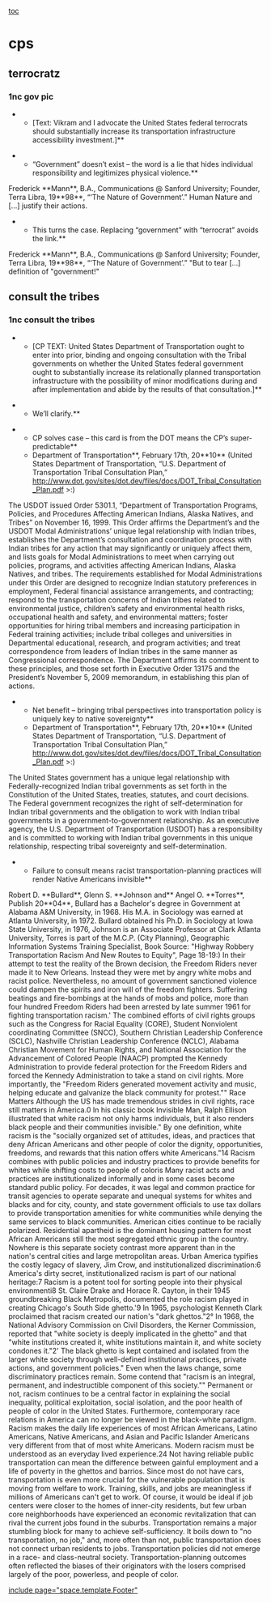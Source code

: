 [[toc]]
=cps= 
==terrocratz== 
===1nc gov pic=== 

**[Text: Vikram and I advocate the United States federal terrocrats should substantially increase its transportation infrastructure accessibility investment.]**

**“Government” doesn’t exist – the word is a lie that hides individual responsibility and legitimizes physical violence.**
Frederick **Mann**, B.A., Communications @ Sanford University; Founder, Terra Libra, 19**98**, “‘The Nature of Government’.”
Human Nature and [...] justify their actions.

**This turns the case. Replacing “government” with “terrocrat” avoids the link.**
Frederick **Mann**, B.A., Communications @ Sanford University; Founder, Terra Libra, 19**98**, “‘The Nature of Government’.”
"But to tear [...] definition of "government!"

==consult the tribes== 
===1nc consult the tribes=== 

**[CP TEXT: United States Department of Transportation ought to enter into prior, binding and ongoing consultation with the Tribal governments on whether the United States federal government ought to substantially increase its relationally planned transportation infrastructure with the possibility of minor modifications during and after implementation and abide by the results of that consultation.]**

**We’ll clarify.**

**CP solves case – this card is from the DOT means the CP’s super-predictable**
**Department of Transportation**, February 17th, 20**10** (United States Department of Transportation, “U.S. Department of Transportation Tribal Consultation Plan,” http://www.dot.gov/sites/dot.dev/files/docs/DOT_Tribal_Consultation_Plan.pdf >:)
The USDOT issued Order 5301.1, “Department of Transportation Programs, Policies, and Procedures Affecting American Indians, Alaska Natives, and Tribes” on November 16, 1999. This Order affirms the Department’s and the USDOT Modal Administrations’ unique legal relationship with Indian tribes, establishes the Department’s consultation and coordination process with Indian tribes for any action that may significantly or uniquely affect them, and lists goals for Modal Administrations to meet when carrying out policies, programs, and activities affecting American Indians, Alaska Natives, and tribes. The requirements established for Modal Administrations under this Order are designed to recognize Indian statutory preferences in employment, Federal financial assistance arrangements, and contracting; respond to the transportation concerns of Indian tribes related to environmental justice, children’s safety and environmental health risks, occupational health and safety, and environmental matters; foster opportunities for hiring tribal members and increasing participation in Federal training activities; include tribal colleges and universities in Departmental educational, research, and program activities; and treat correspondence from leaders of Indian tribes in the same manner as Congressional correspondence. The Department affirms its commitment to these principles, and those set forth in Executive Order 13175 and the President’s November 5, 2009 memorandum, in establishing this plan of actions.

**Net benefit – bringing tribal perspectives into transportation policy is uniquely key to native sovereignty**
**Department of Transportation**, February 17th, 20**10** (United States Department of Transportation, “U.S. Department of Transportation Tribal Consultation Plan,” http://www.dot.gov/sites/dot.dev/files/docs/DOT_Tribal_Consultation_Plan.pdf >:)
The United States government has a unique legal relationship with Federally-recognized Indian tribal governments as set forth in the Constitution of the United States, treaties, statutes, and court decisions. The Federal government recognizes the right of self-determination for Indian tribal governments and the obligation to work with Indian tribal governments in a government-to-government relationship. As an executive agency, the U.S. Department of Transportation (USDOT) has a responsibility and is committed to working with Indian tribal governments in this unique relationship, respecting tribal sovereignty and self-determination.

**Failure to consult means racist transportation-planning practices will render Native Americans invisible**
Robert D. **Bullard**, Glenn S. **Johnson and** Angel O. **Torres**, Publish 20**04**, Bullard has a Bachelor's degree in Government at Alabama A&M University, in 1968. His M.A. in Sociology was earned at Atlanta University, in 1972. Bullard obtained his Ph.D. in Sociology at Iowa State University, in 1976, Johnson is an Associate Professor at Clark Atlanta University, Torres is part of the M.C.P. (City Planning), Geographic Information Systems Training Specialist, Book Source: "Highway Robbery Transportation Racism And New Routes to Equity", Page 18-19:)
In their attempt to test the reality of the Brown decision, the Freedom Riders never made it to New Orleans. Instead they were met by angry white mobs and racist police. Nevertheless, no amount of government sanctioned violence could dampen the spirits and iron will of the freedom fighters. Suffering beatings and fire-bombings at the hands of mobs and police, more than four hundred Freedom Riders had been arrested by late summer 1961 for fighting transportation racism.' The combined efforts of civil rights groups such as the Congress for Racial Equality (CORE), Student Nonviolent coordinating Committee (SNCC), Southern Christian Leadership Conference (SCLC), Nashville Christian Leadership Conference (NCLC), Alabama Christian Movement for Human Rights, and National Association for the Advancement of Colored People (NAACP) prompted the Kennedy Administration to provide federal protection for the Freedom Riders and forced the Kennedy Administration to take a stand on civil rights. More importantly, the "Freedom Riders generated movement activity and music, helping educate and galvanize the black community for protest."" Race Matters Although the US has made tremendous strides in civil rights, race still matters in America.0 In his classic book Invisible Man, Ralph Ellison illustrated that white racism not only harms individuals, but it also renders black people and their communities invisible." By one definition, white racism is the "socially organized set of attitudes, ideas, and practices that deny African Americans and other people of color the dignity, opportunities, freedoms, and rewards that this nation offers white Americans."14 Racism combines with public policies and industry practices to provide benefits for whites while shifting costs to people of coloris Many racist acts and practices are institutionalized informally and in some cases become standard public policy. For decades, it was legal and common practice for transit agencies to operate separate and unequal systems for whites and blacks and for city, county, and state government officials to use tax dollars to provide transportation amenities for white communities while denying the same services to black communities. American cities continue to be racially polarized. Residential apartheid is the dominant housing pattern for most African Americans still the most segregated ethnic group in the country. Nowhere is this separate society contrast more apparent than in the nation's central cities and large metropolitan areas. Urban America typifies the costly legacy of slavery, Jim Crow, and institutionalized discrimination:6 America's dirty secret, institutionalized racism is part of our national heritage:7 Racism is a potent tool for sorting people into their physical environmenti8 St. Claire Drake and Horace R. Cayton, in their 1945 groundbreaking Black Metropolis, documented the role racism played in creating Chicago's South Side ghetto.'9 In 1965, psychologist Kenneth Clark proclaimed that racism created our nation's "dark ghettos."2° In 1968, the National Advisory Commission on Civil Disorders, the Kerner Commission, reported that "white society is deeply implicated in the ghetto" and that "white institutions created it, white institutions maintain it, and white society condones it."2' The black ghetto is kept contained and isolated from the larger white society through well-defined institutional practices, private actions, and government policies." Even when the laws change, some discriminatory practices remain. Some contend that "racism is an integral, permanent, and indestructible component of this society."" Permanent or not, racism continues to be a central factor in explaining the social inequality, political exploitation, social isolation, and the poor health of people of color in the United States. Furthermore, contemporary race relations in America can no longer be viewed in the black-white paradigm. Racism makes the daily life experiences of most African Americans, Latino Americans, Native Americans, and Asian and Pacific Islander Americans very different from that of most white Americans. Modern racism must be understood as an everyday lived experience.24 Not having reliable public transportation can mean the difference between gainful employment and a life of poverty in the ghettos and barrios. Since most do not have cars, transportation is even more crucial for the vulnerable population that is moving from welfare to work. Training, skills, and jobs are meaningless if millions of Americans can't get to work. Of course, it would be ideal if job centers were closer to the homes of inner-city residents, but few urban core neighborhoods have experienced an economic revitalization that can rival the current jobs found in the suburbs. Transportation remains a major stumbling block for many to achieve self-sufficiency. It boils down to "no transportation, no job," and, more often than not, public transportation does not connect urban residents to jobs. Transportation policies did not emerge in a race- and class-neutral society. Transportation-planning outcomes often reflected the biases of their originators with the losers comprised largely of the poor, powerless, and people of color.

[[include page="space.template.Footer"]]